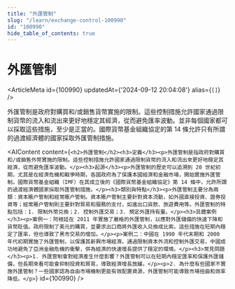 ```yaml
---
title: "外匯管制"
slug: "/learn/exchange-control-100990"
id: "100990"
hide_table_of_contents: true
---
```



# 外匯管制

<ArticleMeta id={100990} updatedAt={'2024-09-12 20:04:08'} alias={`[]`} />
<div className='border-solid border-b border-t-0 my-4 border-[var(--ifm-color-gray-300)]' />

外匯管制是政府對購買和/或銷售貨幣實施的限制。這些控制措施允許國家通過限制貨幣的流入和流出來更好地穩定其經濟，從而避免匯率波動。並非每個國家都可以採取這些措施，至少是正當的。國際貨幣基金組織協定的第 14 條允許只有所謂的過渡經濟體的國家採取外匯管制措施。

<AIContent content={`<h2>外匯管制</h2><h3>定義</h3><p>外匯管制是指政府對購買和/或銷售外幣實施的限制。這些控制措施允許國家通過限制貨幣的流入和流出來更好地穩定其經濟，從而避免匯率波動。</p><h3>起源</h3><p>外匯管制的歷史可以追溯到 20 世紀初期，尤其是在經濟危機和戰爭時期，各國政府為了保護本國經濟和金融市場，開始實施外匯管制。國際貨幣基金組織（IMF）在其成立後的《國際貨幣基金組織協定》第 14 條中，允許所謂的過渡經濟體國家採取外匯管制措施。</p><h3>類別與特點</h3><p>外匯管制主要分為兩類：資本賬户管制和經常賬户管制。資本賬户管制主要針對資本流動，如外國直接投資、證券投資等；經常賬户管制則主要針對貿易和服務的支付，如進出口貨款、旅遊費用等。外匯管制的特點包括：1. 限制外幣兑換；2. 控制外匯交易；3. 規定外匯持有量。</p><h3>具體案例</h3><p>案例一：阿根廷在 2011 年實施了嚴格的外匯管制，以應對外匯儲備的快速下降和貨幣貶值。政府限制了美元的購買，並要求出口商將外匯收入兑換成比索。這些措施在短期內穩定了匯率，但也導致了黑市交易的增加。</p><p>案例二：中國在 1990 年代末期和 2000 年代初期實施了外匯管制，以保護其新興市場經濟。通過限制資本外流和控制外匯交易，中國成功地避免了亞洲金融危機的衝擊，併為經濟的快速增長提供了穩定的環境。</p><h3>常見問題</h3><p>1. 外匯管制會對經濟產生什麼影響？外匯管制可以在短期內穩定匯率和保護外匯儲備，但長期來看可能會抑制投資和貿易，導致經濟增長放緩。</p><p>2. 為什麼有些國家不實施外匯管制？一些國家認為自由市場機制更能有效配置資源，外匯管制可能導致市場扭曲和效率降低。</p>`} id={100990} />
